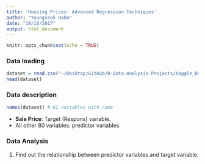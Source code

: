 ```yaml
---
title: 'Housing Prices: Advanced Regression Techniques'
author: "Youngseok Hahm"
date: "10/10/2017"
output: html_document
---
```


```r
knitr::opts_chunk$set(echo = TRUE)
```

### Data loading
```r
dataset = read.csv("~/Desktop/GitHub/R-Data-Analysis-Projects/Kaggle_Data_Set/House Prices: Advanced Regression Techniques/train.csv") # Comma separated dataset (read.csv)
head(dataset)
```

### Data description
```r
names(dataset) # 81 variables with name
```

- **Sale Price**: Target (Respons) variable.
- All other 80 variables: predictor variables.

### Data Analysis
1. Find out the relationship between predictor variables and target variable.
